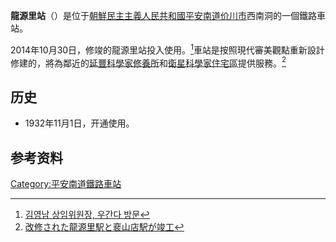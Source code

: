 {{expand|time=2014-10-31T07:03:02+00:00}}
{{朝鮮半島車站資訊
|公司色 = red
|文字色 = 
|站名 = 龍源里站
|圖片 = 
|pxl = 
|圖片說明 =
|前一站 = [[阁岩站|阁岩]]
|前一站距離 = 
|後一站距離 = 
|後一站 = [[泉洞站|泉洞]]
|諺文 = 룡원리역
|朝鮮漢字 = 龍源里驛
|文觀部式 = Ryongueonri-yeok
|馬-賴式 = Ryongwŏnri-yŏk
|副站名 = 
|車站編號 = 
|停站路線數 = 
|所屬公司 = [[朝鮮民主主義人民共和國鐵道省|朝鮮民主主義人民共和國鐵道省]]
|所屬路線 = [[滿浦線|滿浦線]]
|距離 = 22.3
|起點站 = [[順川站|順川]]
|所在地 =[[平安南道|平安南道]][[价川市|价川市]]
|車站構造 = 地面车站
|月台配置 = 
|啟用年月日 =1932年11月1日
|廢站年月日 = 
|上下車人次 = 
|統計年度 = 
|轉車 = 
|備註 = 
|全寬備註 = 
}}
'''龍源里站'''（{{朝|룡원리역|龍源里驛}}）是位于[[朝鮮民主主義人民共和國|朝鮮民主主義人民共和國]][[平安南道|平安南道]][[价川市|价川市]]西南洞的一個鐵路車站。

2014年10月30日，修竣的龍源里站投入使用。<ref>[http://news.mk.co.kr/newsRead.php?sc=30000021&year=2014&no=1373603 김영남 상임위원장, 우간다 방문]</ref>車站是按照現代審美觀點重新設計修建的，將為鄰近的[[延豐科學家修養所|延豐科學家修養所]]和[[衛星科學家住宅區|衛星科學家住宅區]]提供服務。<ref>[http://blog.livedoor.jp/tabakusoru/archives/65838342.html 改修された龍源里駅と裵山店駅が竣工]</ref>

==历史==
*1932年11月1日，开通使用。

==参考资料==
{{reflist}}

{{滿浦線}}
[[Category:平安南道鐵路車站|Category:平安南道鐵路車站]]